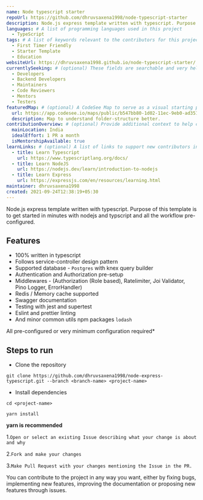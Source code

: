 ```yaml
---
name: Node typescript starter
repoUrl: https://github.com/dhruvsaxena1998/node-typescript-starter
description: Node.js express template written with typescript. Purpose of this template is to get started in minutes with nodejs and typscript and all the workflow pre-configured.
languages: # A list of programming languages used in this project
  - TypeScript
tags: # A list of keywords relevant to the contributors for this project
  - First Timer Friendly
  - Starter Template
  - Education
websiteUrl: https://dhruvsaxena1998.github.io/node-typescript-starter/
currentlySeeking: # (optional) These fields are searchable and very helpful for contributors to match well with your project
  - Developers
  - Backend Developers
  - Maintainers
  - Code Reviewers
  - Mentors
  - Testers
featuredMap: # (optional) A CodeSee Map to serve as a visual starting point for contributors
  url: https://app.codesee.io/maps/public/b547bb80-1d02-11ec-9eb0-ad351a9f5b0c
  description: Map to understand folder-structure better.
contributionOverview: # (optional) Provide additional context to help contributors match well with your project
  mainLocation: India
  idealEffort: 1 PR a month
  isMentorshipAvailable: true
learnLinks: # (optional) A list of links to support new contributors in learning about your project and tech stack and culture / community
  - title: Learn Typescript
    url: https://www.typescriptlang.org/docs/
  - title: Learn NodeJS
    url: https://nodejs.dev/learn/introduction-to-nodejs
  - title: Learn Express
    url: https://expressjs.com/en/resources/learning.html
maintainer: dhruvsaxena1998
created: 2021-09-24T12:38:19+05:30
---
```


<!-- Divide your content into sections using our handy shortcodes. Each section is optional -->

<Overview>

Node.js express template written with typescript.
Purpose of this template is to get started in minutes with nodejs and typscript and all the workflow pre-configured.

## Features

- 100% written in typescript
- Follows service-controller design pattern
- Supported database - `Postgres` with knex query builder
- Authentication and Authorization pre-setup
- Middlewares -
  (Authorization (Role based), Ratelimiter, Joi Validator, Pino Logger, ErrorHandler)
- Redis / Memory cache supported
- Swagger documentation
- Testing with jest and supertest
- Eslint and prettier linting
- And minor common utils npm packages `lodash`

All pre-configured or very minimum configuration required\*

## Steps to run

- Clone the repository

`git clone https://github.com/dhruvsaxena1998/node-express-typescript.git --branch <branch-name> <project-name>`

- Install dependencies

`cd <project-name>`

`yarn install`

**yarn is recommended**

</Overview>

<Contributing>

1.`Open or select an existing Issue describing what your change is about and why`

2.`Fork and make your changes`

3.`Make Pull Request with your changes mentioning the Issue in the PR.`

You can contribute to the project in any way you want, either by fixing bugs,
implementing new features, improving the documentation or proposing new
features through issues.

</Contributing>
